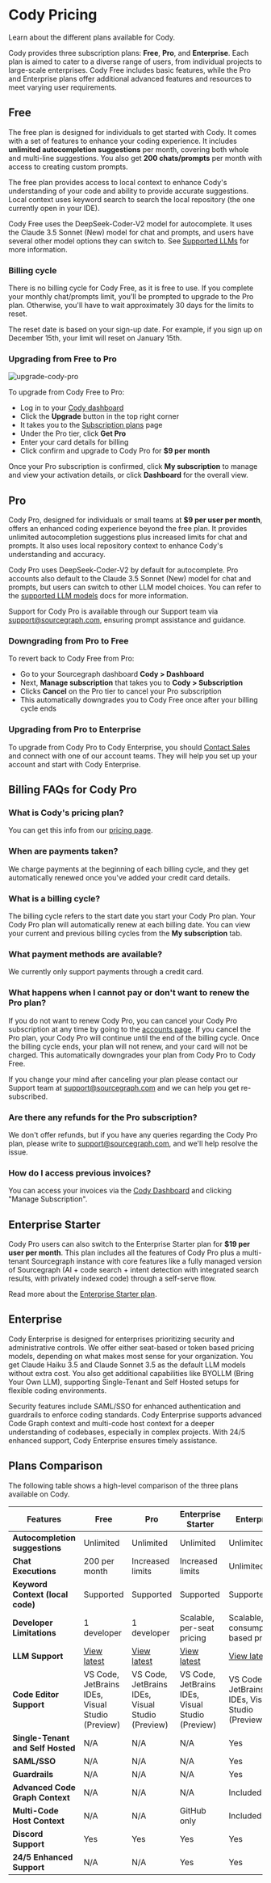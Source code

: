 # Cody Pricing

<p className="subtitle">Learn about the different plans available for Cody.</p>

Cody provides three subscription plans: **Free**, **Pro**, and **Enterprise**. Each plan is aimed to cater to a diverse range of users, from individual projects to large-scale enterprises. Cody Free includes basic features, while the Pro and Enterprise plans offer additional advanced features and resources to meet varying user requirements.

## Free

The free plan is designed for individuals to get started with Cody. It comes with a set of features to enhance your coding experience. It includes **unlimited autocompletion suggestions** per month, covering both whole and multi-line suggestions. You also get **200 chats/prompts** per month with access to creating custom prompts.

The free plan provides access to local context to enhance Cody's understanding of your code and ability to provide accurate suggestions. Local context uses keyword search to search the local repository (the one currently open in your IDE).

Cody Free uses the DeepSeek-Coder-V2 model for autocomplete. It uses the Claude 3.5 Sonnet (New) model for chat and prompts, and users have several other model options they can switch to. See [Supported LLMs](https://sourcegraph.com/docs/cody/capabilities/supported-models) for more information.

### Billing cycle

There is no billing cycle for Cody Free, as it is free to use. If you complete your monthly chat/prompts limit, you'll be prompted to upgrade to the Pro plan. Otherwise, you'll have to wait approximately 30 days for the limits to reset.

The reset date is based on your sign-up date. For example, if you sign up on December 15th, your limit will reset on January 15th.

### Upgrading from Free to Pro

![upgrade-cody-pro](https://storage.googleapis.com/sourcegraph-assets/Docs/upgrade-cody-pro.png)

To upgrade from Cody Free to Pro:

- Log in to your [Cody dashboard](https://sourcegraph.com/cody/manage)
- Click the **Upgrade** button in the top right corner
- It takes you to the [Subscription plans](https://sourcegraph.com/cody/subscription) page
- Under the Pro tier, click **Get Pro**
- Enter your card details for billing
- Click confirm and upgrade to Cody Pro for **$9 per month**

Once your Pro subscription is confirmed, click **My subscription** to manage and view your activation details, or click **Dashboard** for the overall view.

## Pro

Cody Pro, designed for individuals or small teams at **$9 per user per month**, offers an enhanced coding experience beyond the free plan. It provides unlimited autocompletion suggestions plus increased limits for chat and prompts. It also uses local repository context to enhance Cody's understanding and accuracy.

Cody Pro uses DeepSeek-Coder-V2 by default for autocomplete. Pro accounts also default to the Claude 3.5 Sonnet (New) model for chat and prompts, but users can switch to other LLM model choices. You can refer to the [supported LLM models](/cody/capabilities/supported-models) docs for more information.

Support for Cody Pro is available through our Support team via support@sourcegraph.com, ensuring prompt assistance and guidance.

### Downgrading from Pro to Free

To revert back to Cody Free from Pro:

- Go to your Sourcegraph dashboard **Cody > Dashboard**
- Next, **Manage subscription** that takes you to **Cody > Subscription**
- Clicks **Cancel** on the Pro tier to cancel your Pro subscription
- This automatically downgrades you to Cody Free once after your billing cycle ends

### Upgrading from Pro to Enterprise

To upgrade from Cody Pro to Cody Enterprise, you should [Contact Sales](https://sourcegraph.com/contact/request-info) and connect with one of our account teams. They will help you set up your account and start with Cody Enterprise.

## Billing FAQs for Cody Pro

### What is Cody's pricing plan?

You can get this info from our [pricing page](https://sourcegraph.com/pricing?product=cody).

### When are payments taken?

We charge payments at the beginning of each billing cycle, and they get automatically renewed once you've added your credit card details.

### What is a billing cycle?

The billing cycle refers to the start date you start your Cody Pro plan. Your Cody Pro plan will automatically renew at each billing date. You can view your current and previous billing cycles from the **My subscription** tab.

### What payment methods are available?

We currently only support payments through a credit card.

### What happens when I cannot pay or don't want to renew the Pro plan?

If you do not want to renew Cody Pro, you can cancel your Cody Pro subscription at any time by going to the [accounts page](https://accounts.sourcegraph.com/cody/subscription). If you cancel the Pro plan, your Cody Pro will continue until the end of the billing cycle. Once the billing cycle ends, your plan will not renew, and your card will not be charged. This automatically downgrades your plan from Cody Pro to Cody Free.

If you change your mind after canceling your plan please contact our Support team at support@sourcegraph.com and we can help you get re-subscribed.

### Are there any refunds for the Pro subscription?

We don't offer refunds, but if you have any queries regarding the Cody Pro plan, please write to support@sourcegraph.com, and we'll help resolve the issue.

### How do I access previous invoices?

You can access your invoices via the [Cody Dashboard](https://sourcegraph.com/cody/manage) and clicking "Manage Subscription".

## Enterprise Starter

Cody Pro users can also switch to the Enterprise Starter plan for **$19 per user per month**. This plan includes all the features of Cody Pro plus a multi-tenant Sourcegraph instance with core features like a fully managed version of Sourcegraph (AI + code search + intent detection with integrated search results, with privately indexed code) through a self-serve flow.

Read more about the [Enterprise Starter plan](/pricing/enterprise-starter).

## Enterprise

Cody Enterprise is designed for enterprises prioritizing security and administrative controls. We offer either seat-based or token based pricing models, depending on what makes most sense for your organization. You get Claude Haiku 3.5 and Claude Sonnet 3.5 as the default LLM models without extra cost. You also get additional capabilities like BYOLLM (Bring Your Own LLM), supporting Single-Tenant and Self Hosted setups for flexible coding environments.

Security features include SAML/SSO for enhanced authentication and guardrails to enforce coding standards. Cody Enterprise supports advanced Code Graph context and multi-code host context for a deeper understanding of codebases, especially in complex projects. With 24/5 enhanced support, Cody Enterprise ensures timely assistance.

## Plans Comparison

The following table shows a high-level comparison of the three plans available on Cody.

|           **Features**            |                          **Free**                          |                              **Pro**                              |               **Enterprise Starter**               |                   **Enterprise**                   |
| --------------------------------- | ---------------------------------------------------------- | ----------------------------------------------------------------- | -------------------------------------------------- | -------------------------------------------------- |
| **Autocompletion suggestions**    | Unlimited                                                  | Unlimited                                                         | Unlimited                                          | Unlimited                                          |
| **Chat Executions**               | 200 per month                                              | Increased limits                                                  | Increased limits                                   | Unlimited                                          |
| **Keyword Context (local code)**  | Supported                                                  | Supported                                                         | Supported                                          | Supported                                          |
| **Developer Limitations**         | 1 developer                                                | 1 developer                                                       | Scalable, per-seat pricing                         | Scalable, consumption-based pricing                |
| **LLM Support**                   | [View latest](/cody/capabilities/supported-models)         | [View latest](/cody/capabilities/supported-models)                | [View latest](/cody/capabilities/supported-models) | [View latest](/cody/capabilities/supported-models) |
| **Code Editor Support**           | VS Code, JetBrains IDEs, Visual Studio (Preview)           | VS Code, JetBrains IDEs, Visual Studio (Preview)                  | VS Code, JetBrains IDEs, Visual Studio (Preview)   | VS Code, JetBrains IDEs, Visual Studio (Preview)   |
| **Single-Tenant and Self Hosted** | N/A                                                        | N/A                                                               | N/A                                                | Yes                                                |
| **SAML/SSO**                      | N/A                                                        | N/A                                                               | N/A                                                | Yes                                                |
| **Guardrails**                    | N/A                                                        | N/A                                                               | N/A                                                | Yes                                                |
| **Advanced Code Graph Context**   | N/A                                                        | N/A                                                               | N/A                                                | Included                                           |
| **Multi-Code Host Context**       | N/A                                                        | N/A                                                               | GitHub only                                        | Included                                           |
| **Discord Support**               | Yes                                                        | Yes                                                               | Yes                                                | Yes                                                |
| **24/5 Enhanced Support**         | N/A                                                        | N/A                                                               | Yes                                                | Yes                                                |
